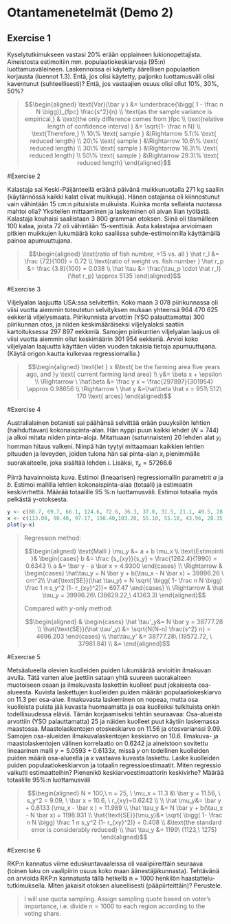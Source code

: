 # Otantamenetelmät (Demo 2)

## Exercise 1

Kyselytutkimukseen vastasi $20\%$ erään oppiaineen lukionopettajista. Aineistosta estimoitiin mm. populaatiokeskiarvoja ($95%$:n) luottamusväleineen. Laskennoissa ei käytetty äärellisen populaation korjausta (luennot 1.3). Entä, jos olisi käytetty, paljonko luottamusväli olisi kaventunut (suhteellisesti)? Entä, jos vastaajien osuus olisi ollut $10\%$, $30\%$, $50\%$?

<blockquote>
$$\begin{aligned} 
\text{Var}(\bar y ) &= \underbrace{\bigg( 1 - \frac n N \bigg)}_{fpc} \frac{s^2}{n}
\\ \text{as the sample variance is empirical,} & \text{the only difference comes from }fpc
\\ \text{relative length of confidence interval } &= \sqrt{1- \frac n N}
\\ \text{Therefore,}
\\ 10\% \text{ sample } &\Rightarrow 5.1\% \text{ reduced length}
\\ 20\% \text{ sample } &\Rightarrow 10.6\% \text{ reduced length}
\\ 30\% \text{ sample } &\Rightarrow 16.3\% \text{ reduced length}
\\ 50\% \text{ sample } &\Rightarrow 29.3\% \text{ reduced length}
\end{aligned}$$
</blockquote>


#Exercise 2

Kalastaja sai Keski-Päijänteellä eräänä päivänä muikkunuotalla 271 kg saaliin (käytännössä kaikki kalat olivat muikkuja). Hänen ostajansa oli kiinnostunut vain vähintään 15 cm:n pituisista muikuista. Kuinka monta sellaista nuotassa mahtoi olla? Yksitellen mittaaminen ja laskeminen oli aivan liian työlästä. Kalastaja kouhaisi saaliistaan 3 800 gramman otoksen. Siinä oli täsmälleen 100 kalaa, joista 72 oli vähintään 15-senttisiä. Auta kalastajaa arvioimaan pitkien muikkujen lukumäärä koko saaliissa suhde-estimoinnilla käyttämällä painoa apumuuttujana.

<blockquote>
$$\begin{aligned}
\text{ratio of fish number, >15 vs. all } \hat r_l &= \frac {72}{100} = 0.72
\\ \text{ratio of weight vs. fish number } \hat r_p &= \frac {3.8}{100} = 0.038
\\ \hat \tau &= \frac{\tau_p \cdot \hat r_l}{\hat r_p} \approx 5135
\end{aligned}$$
</blockquote>

#Exercise 3

Viljelyalan laajuutta USA:ssa selvitettiin. Koko maan 3 078 piirikunnassa oli viisi vuotta aiemmin toteutetun selvityksen mukaan yhteensä 964 470 625 eekkeriä viljelysmaata. Piirikunnista arvottiin (YSO palauttamatta) 300 piirikunnan otos, ja niiden keskimääräiseksi viljelyalaksi saatiin kartoituksessa 297 897 eekkeriä. Samojen piirikuntien viljelyalan laajuus oli viisi vuotta aiemmin ollut keskimäärin 301 954 eekkeriä. Arvioi koko viljelyalan laajuutta käyttäen viiden vuoden takaisia tietoja apumuuttujana. (Käytä origon kautta kulkevaa regressiomallia.)

<blockquote>
$$\begin{aligned} 
\text{let } x &\text{ be the farming area five years ago, and }y \text{ current farming land area}
\\ y&= \beta x + \epsilon
\\ \Rightarrow \ \hat\beta &= \frac y x = \frac{297897}{301954} \approx 0.98656
\\ \Rightarrow \ \hat y  &=\hat\beta \hat x = 951\ 512\ 170 \text{ arces}
\end{aligned}$$
</blockquote>

#Exercise 4

Australialainen botanisti sai päähänsä selvittää erään puuyksilön lehtien (haihduttavan) kokonaispinta-alan. Hän nyppi puun kaikki lehdet ($N=744$) ja alkoi mitata niiden pinta-aloja. Mitattuaan (satunnaisten) 20 lehden alat $y_i$ homman hitaus valkeni. Niinpä hän tyytyi mittaamaan kaikkien lehtien pituuden ja leveyden, joiden tulona hän sai pinta-alan $x_i$ pienimmälle suorakaiteelle, joka sisältää lehden $i$. Lisäksi, $\tau_x = 57 266.6$

Piirrä havainnoista kuva. Estimoi (lineaarisen) regressiomallin parametrit $a$ ja $b$. Estimoi mallilla lehtien kokonaispinta-alaa (totaali) ja estimaatin keskivirhettä. Määrää totaalille 95 %:n luottamusväli. Estimoi totaalia myös pelkästä y-otoksesta.


```r
y <- c(80.7, 69.7, 66.1, 124.6, 72.6, 36.3, 37.0, 31.5, 21.1, 49.5, 28.5, 47.8, 73.4, 48.4, 74.1, 24.3, 16.7, 19.3, 91.4, 29.4)
x <- c(113.08, 98.40, 97.17, 198.40,103.20, 55.10, 55.10, 43.96, 28.35, 61.10, 39.15, 55.35, 101.43, 58.80, 102.50, 36.57, 26.28, 30.20, 143.63, 40.00 )
plot(y~x)
```

<blockquote>
Regression method:

$$\begin{aligned} 
\text{Malli } \mu_y &= a + b \mu_x
\\ \text{Estimointi }& \begin{cases} b &= \frac {s_{xy}}{s_y} = \frac{1262.4}{1990} = 0.6343 \\ a &= \bar y - a \bar x = 4.9300 \end{cases}
\\ \Rightarrow & \begin{cases} \hat\tau_y = N \bar y + b(\tau_x - N \bar x) = 39996.26 \ cm^2\\ \hat{\text{SE}}(\hat \tau_y) = N \sqrt{ \bigg( 1- \frac n N \bigg) \frac 1 n s_y^2 (1- r_{xy}^2)}=  697.47 \end{cases}
\\ \Rightarrow & \hat \tau_y = 39996.26\ (38629.22,\ 41363.3)
\end{aligned}$$

Compared with $y$-only method:

$$\begin{aligned} 
& \begin{cases}  \hat \tau'_y&= N \bar y = 38777.28
\\ \hat{\text{SE}}(\hat \tau'_y) &= \sqrt{N(N-n) \frac{s^2} n} = 4696.203
 \end{cases}
\\ \hat\tau_y' &= 38777.28\  (19572.72, \ 37981.84)
\\ &=
\end{aligned}$$

</blockquote>

#Exercise 5

Metsäalueella olevien kuolleiden puiden lukumäärää arvioitiin ilmakuvan avulla. Tätä varten alue jaettiin sataan yhtä suureen suorakaiteen muotoiseen osaan ja ilmakuvasta laskettiin kuolleet puut jokaisesta osa-alueesta. Kuvista laskettujen kuolleiden puiden määrän populaatiokeskiarvo on 11.3 per osa-alue. Ilmakuvasta laskeminen on nopeaa, mutta osa kuolleista puista jää kuvasta huomaamatta ja osa kuolleiksi tulkituista onkin todellisuudessa eläviä. Tämän korjaamiseksi tehtiin
seuraavaa: Osa-alueista arvottiin (YSO palauttamatta) 25 ja näiden kuolleet puut käytiin laskemassa maastossa. Maastolaskentojen otoskeskiarvo on 11.56 ja otosvarianssi 9.09. Samojen osa-alueiden ilmakuvalaskentojen keskiarvo on 10.6. Ilmakuva- ja maastolaskentojen välinen korrelaatio on 0.6242 ja aineistoon sovitettu lineaarinen malli $y = 5.0593 + 0.6133x$, missä $y$ on todellinen kuolleiden puiden määrä osa-alueella ja $x$ vastaava kuvasta laskettu. Laske kuolleiden puiden populaatiokeskiarvon ja totaalin regressioestimaatit. Miten regressio vaikutti estimaatteihin? Pienenikö keskiarvoestimaattorin keskivirhe? Määrää totaalille 95%:n luottamusväli

<blockquote>
$$\begin{aligned} 
N = 100,\ n = 25, \ \mu_x = 11.3 &\ \bar y = 11.56, \ s_y^2 = 9.09, \ \bar x = 10.6, \ r_{xy}=0.6242
\\
\\ \hat \mu_y&= \bar y + 0.6133 (\mu_x - \bar x ) = 11.989
\\ \hat \tau_y &= N \bar y + b(\tau_x - N \bar x) = 1198.931
\\ \hat{\text{SE}}(\mu_y)&= \sqrt{ \bigg( 1- \frac n N \bigg) \frac 1 n s_y^2 (1- r_{xy}^2)} = 0.408
\\ &\text{the standard error is considerably reduced}
\\ \hat \tau_y &= 1199\ (1123,\ 1275)
\end{aligned}$$
</blockquote>

#Exercise 6

RKP:n kannatus viime eduskuntavaaleissa oli vaalipiireittäin seuraava (toinen luku on vaalipiirin osuus koko maan äänestäjäkunnasta). Tehtävänä on arvioida RKP:n kannatusta tällä hetkellä n = 1000 henkilön haastattelu-tutkimuksella. Miten jakaisit otoksen alueellisesti (pääpiirteittäin)? Perustele.

<blockquote>

I will use quota sampling. Assign sampling quote based on voter's importance, i.e. divide $n=1000$ to each region according to the voting share.
</blockquote>